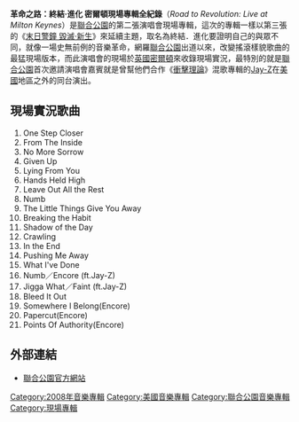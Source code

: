 {{noteTA
|1=zh-hans:林肯公园;zh-hk:聯合公園;zh-sg:联合公园;zh-tw:聯合公園;
|2=zh-hans:乐队;zh-hk:樂團;zh-sg:联合公园;zh-tw:樂團;
}}
{{Infobox album
| name       = 革命之路：終結·進化
| original_name = '''''Road To Revolution:Live at Milton Keyne'''''
| type       = [[演唱會專輯|演唱會專輯]]
| artist     = [[聯合公園|聯合公園]]
| cover      = Road_To_Revolution.jpg
<!-- 未知參數 | background = orange -->
| released   = 2008年12月2日
| recorded   = 
| genre      = [[新金屬|新金屬]]
| length     = 
| label      = [[華納兄弟唱片|華納兄弟唱片]]<br />[[Machine_Shop_Recordings|机动店唱片公司]]
| producer   = 
| reviews    = 
}}
'''革命之路：終結·進化 密爾頓現場專輯全紀錄'''（''Road to Revolution: Live at Milton Keynes''）是[[聯合公園|聯合公園]]的第二張演唱會現場專輯，這次的專輯一樣以第三張的《[[末日警鐘_毀滅·新生|末日警鐘 毀滅·新生]]》來延續主題，取名為終結．進化要證明自己的與眾不同，就像一場史無前例的音樂革命，網羅[[聯合公園|聯合公園]]出道以來，改變搖滾樣貌歌曲的最猛現場版本，而此演唱會的現場於[[英國|英國]][[密爾頓|密爾頓]]來收錄現場實況，最特別的就是[[聯合公園|聯合公園]]首次邀請演唱會嘉賓就是曾幫他們合作《[[衝擊理論|衝擊理論]]》混歌專輯的[[Jay-Z|Jay-Z]]在[[美國|美國]]地區之外的同台演出。

== 現場實況歌曲 ==
# One Step Closer
# From The Inside
# No More Sorrow
# Given Up
# Lying From You
# Hands Held High
# Leave Out All the Rest
# Numb
# The Little Things Give You Away
# Breaking the Habit
# Shadow of the Day
# Crawling
# In the End
# Pushing Me Away
# What I've Done
# Numb／Encore (ft.Jay-Z)
# Jigga What／Faint (ft.Jay-Z)
# Bleed It Out
# Somewhere I Belong(Encore)
#Papercut(Encore)
#Points Of Authority(Encore)

== 外部連結 ==
* {{En}}[http://www.linkinpark.com/ 聯合公園官方網站] {{Wayback|url=http://www.linkinpark.com/ |date=20110224131957 }}

{{DEFAULTSORT:Live at Milton Keynes}}

{{Linkin Park}}
[[Category:2008年音樂專輯|Category:2008年音樂專輯]]
[[Category:美國音樂專輯|Category:美國音樂專輯]]
[[Category:聯合公園音樂專輯|Category:聯合公園音樂專輯]]
[[Category:現場專輯|Category:現場專輯]]